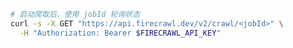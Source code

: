 ```bash cURL
# 启动爬取后，使用 jobId 轮询状态
curl -s -X GET "https://api.firecrawl.dev/v2/crawl/<jobId>" \
  -H "Authorization: Bearer $FIRECRAWL_API_KEY"
```
